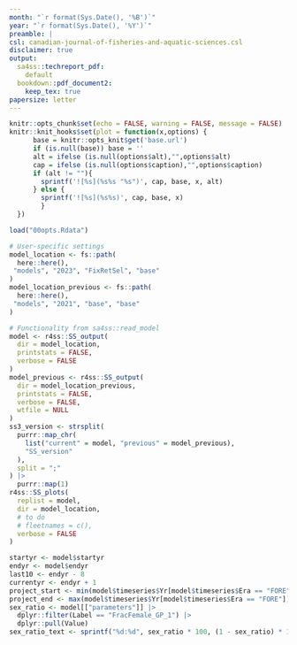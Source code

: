 ```yaml
---
month: "`r format(Sys.Date(), '%B')`"
year: "`r format(Sys.Date(), '%Y')`"
preamble: |
csl: canadian-journal-of-fisheries-and-aquatic-sciences.csl
disclaimer: true
output:
  sa4ss::techreport_pdf:
    default
  bookdown::pdf_document2:
    keep_tex: true
papersize: letter
---
```


```r
knitr::opts_chunk$set(echo = FALSE, warning = FALSE, message = FALSE)
knitr::knit_hooks$set(plot = function(x,options) {
      base = knitr::opts_knit$get('base.url')
      if (is.null(base)) base = ''
      alt = ifelse (is.null(options$alt),"",options$alt)
      cap = ifelse (is.null(options$caption),"",options$caption)
      if (alt != ""){
        sprintf('![%s](%s%s "%s")', cap, base, x, alt)
      } else {
        sprintf('![%s](%s%s)', cap, base, x)
        }
  })

load("00opts.Rdata")
```

```r
# User-specific settings
model_location <- fs::path(
  here::here(),
 "models", "2023", "FixRetSel", "base"
)
model_location_previous <- fs::path(
  here::here(),
 "models", "2021", "base", "base"
)

# Functionality from sa4ss::read_model
model <- r4ss::SS_output(
  dir = model_location,
  printstats = FALSE,
  verbose = FALSE
)
model_previous <- r4ss::SS_output(
  dir = model_location_previous,
  printstats = FALSE,
  verbose = FALSE,
  wtfile = NULL
)
ss3_version <- strsplit(
  purrr::map_chr(
    list("current" = model, "previous" = model_previous),
    "SS_version"
  ),
  split = ";"
) |>
  purrr::map(1)
r4ss::SS_plots(
  replist = model,
  dir = model_location,
  # to do
  # fleetnames = c(),
  verbose = FALSE
)
```

```r
startyr <- model$startyr
endyr <- model$endyr
last10 <- endyr - 8
currentyr <- endyr + 1
project_start <- min(model$timeseries$Yr[model$timeseries$Era == "FORE"])
project_end <- max(model$timeseries$Yr[model$timeseries$Era == "FORE"])
sex_ratio <- model[["parameters"]] |>
  dplyr::filter(Label == "FracFemale_GP_1") |>
  dplyr::pull(Value)
sex_ratio_text <- sprintf("%d:%d", sex_ratio * 100, (1 - sex_ratio) * 100)
```
